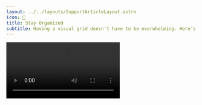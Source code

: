 ```yaml
---
layout: ../../layouts/SupportArticleLayout.astro
icon: 🍱
title: Stay Organized
subtitle: Having a visual grid doesn't have to be overwhelming. Here's how to make it work for you.
---
```



<Video src="/support/stay_organized/sorting_landscape.mp4" autoplay />

## Break Loose

Not everything is chronological. Rearrange freely to curate, move away distracting items, or bring attention to the important ones.

The order of your items will be unique to the room they're in.

---

![The Bleep app with a grid of content cards](./stay_organized/rooms.png)

## Make a Room

Rooms are like folders, but with a focus in mind. Make a room for a project, a theme, or even a mood. Pick a memorable name, an emoji or custom icon, and start collecting.

And yes, you can make rooms inside of rooms.


---

![The Bleep app with a grid of content cards](./stay_organized/archive.png)

## Don't Be Afraid to Archive

In Bleep, you don't delete right away. You archive. This removes the decision paralysis that comes with deleting.

If something is in your way, just archive it. You can restore it later, or delete it permanently.
